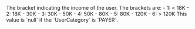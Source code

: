 <ResponseField name="IncomeRange" type="integer" >
The bracket indicating the income of the user. The brackets are:  
- 1: < 18K  
- 2: 18K - 30K  
- 3: 30K - 50K  
- 4: 50K - 80K  
- 5: 80K - 120K  
- 6: > 120K  
This value is `null` if the `UserCategory` is `PAYER`.  
</ResponseField>